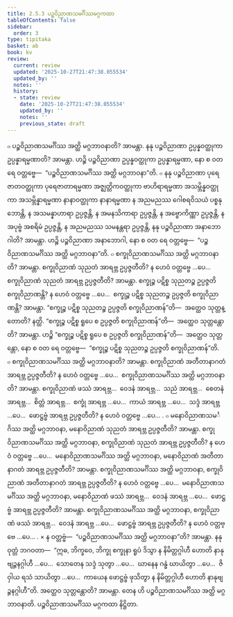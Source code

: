 ```yaml
---
title: 2.5.3 ပဉ္စဝိညာဏသမင်္ဂိဿမဂ္ဂကထာ
tableOfContents: false
sidebar:
  order: 3
type: tipitaka
basket: ab
book: kv
review:
  current: review
  updated: '2025-10-27T21:47:38.055534'
  updated_by: ''
  notes: ''
  history:
  - state: review
    date: '2025-10-27T21:47:38.055534'
    updated_by: ''
    notes: ''
    previous_state: draft
---
```



<ReviewStatus review={frontmatter.review} showDetails={true} />

<HypothesisAnnotation frontmatter={frontmatter} />

<DynamicBreadcrumb />

<Division number="576" book="kv" e="ch" v="32" p="311">

<Paragraph number="1946" book="kv">
๐ ပဉ္စဝိညာဏသမင်္ဂိဿ အတ္ထိ မဂ္ဂဘာဝနာတိ? အာမန္တာ. နနု ပဉ္စဝိညာဏာ ဥပ္ပန္နဝတ္ထုကာ ဥပ္ပန္နာရမ္မဏာတိ? အာမန္တာ. ဟဉ္စိ ပဉ္စဝိညာဏာ ဥပ္ပန္နဝတ္ထုကာ ဥပ္ပန္နာရမ္မဏာ, နော စ ဝတ ရေ ဝတ္တဗ္ဗေ—  “ပဉ္စဝိညာဏသမင်္ဂိဿ အတ္ထိ မဂ္ဂဘာဝနာ”တိ.
</Paragraph>

<Paragraph number="1947" book="kv">
๐ နနု ပဉ္စဝိညာဏာ ပုရေဇာတဝတ္ထုကာ ပုရေဇာတာရမ္မဏာ အဇ္ဈတ္တိကဝတ္ထုကာ ဗာဟိရာရမ္မဏာ အသမ္ဘိန္နဝတ္ထုကာ အသမ္ဘိန္နာရမ္မဏာ နာနာဝတ္ထုကာ နာနာရမ္မဏာ န အညမညဿ ဂေါစရဝိသယံ ပစ္စနုဘောန္တိ, န အသမန္နာဟာရာ ဥပ္ပဇ္ဇန္တိ, န အမနသိကာရာ ဥပ္ပဇ္ဇန္တိ, န အဗ္ဗောကိဏ္ဏာ ဥပ္ပဇ္ဇန္တိ, န အပုဗ္ဗံ အစရိမံ ဥပ္ပဇ္ဇန္တိ, န အညမညဿ သမနန္တရာ ဥပ္ပဇ္ဇန္တိ, နနု ပဉ္စဝိညာဏာ အနာဘောဂါတိ? အာမန္တာ. ဟဉ္စိ ပဉ္စဝိညာဏာ အနာဘောဂါ, နော စ ဝတ ရေ ဝတ္တဗ္ဗေ—  “ပဉ္စဝိညာဏသမင်္ဂိဿ အတ္ထိ မဂ္ဂဘာဝနာ”တိ.
</Paragraph>

</Division>
<Division number="577" book="kv" e="ch" v="32" p="311">

<Paragraph number="1948" book="kv">
๐ စက္ခုဝိညာဏသမင်္ဂိဿ အတ္ထိ မဂ္ဂဘာဝနာတိ? အာမန္တာ. စက္ခုဝိညာဏံ သုညတံ အာရဗ္ဘ ဥပ္ပဇ္ဇတီတိ? န ဟေဝံ ဝတ္တဗ္ဗေ …ပေ…  စက္ခုဝိညာဏံ သုညတံ အာရဗ္ဘ ဥပ္ပဇ္ဇတီတိ? အာမန္တာ. စက္ခုဉ္စ ပဋိစ္စ သုညတဉ္စ ဥပ္ပဇ္ဇတိ စက္ခုဝိညာဏန္တိ? န ဟေဝံ ဝတ္တဗ္ဗေ …ပေ…  စက္ခုဉ္စ ပဋိစ္စ သုညတဉ္စ ဥပ္ပဇ္ဇတိ စက္ခုဝိညာဏန္တိ? အာမန္တာ. “စက္ခုဉ္စ ပဋိစ္စ သုညတဉ္စ ဥပ္ပဇ္ဇတိ စက္ခုဝိညာဏန်”တိ—  အတ္ထေဝ သုတ္တန္တောတိ? နတ္ထိ. “စက္ခုဉ္စ ပဋိစ္စ ရူပေ စ ဥပ္ပဇ္ဇတိ စက္ခုဝိညာဏန်”တိ—  အတ္ထေဝ သုတ္တန္တောတိ? အာမန္တာ. ဟဉ္စိ “စက္ခုဉ္စ ပဋိစ္စ ရူပေ စ ဥပ္ပဇ္ဇတိ စက္ခုဝိညာဏန်”တိ—  အတ္ထေဝ သုတ္တန္တော, နော စ ဝတ ရေ ဝတ္တဗ္ဗေ—  “စက္ခုဉ္စ ပဋိစ္စ သုညတဉ္စ ဥပ္ပဇ္ဇတိ စက္ခုဝိညာဏန်”တိ.
</Paragraph>

</Division>
<Division number="578" book="kv" e="ch" v="32" p="312">

<Paragraph number="1949" book="kv">
๐ စက္ခုဝိညာဏသမင်္ဂိဿ အတ္ထိ မဂ္ဂဘာဝနာတိ? အာမန္တာ. စက္ခုဝိညာဏံ အတီတာနာဂတံ အာရဗ္ဘ ဥပ္ပဇ္ဇတီတိ? န ဟေဝံ ဝတ္တဗ္ဗေ …ပေ…  စက္ခုဝိညာဏသမင်္ဂိဿ အတ္ထိ မဂ္ဂဘာဝနာတိ? အာမန္တာ. စက္ခုဝိညာဏံ ဖဿံ အာရဗ္ဘ…  ဝေဒနံ အာရဗ္ဘ…  သညံ အာရဗ္ဘ…  စေတနံ အာရဗ္ဘ…  စိတ္တံ အာရဗ္ဘ…  စက္ခုံ အာရဗ္ဘ …ပေ…  ကာယံ အာရဗ္ဘ …ပေ…  သဒ္ဒံ အာရဗ္ဘ …ပေ…  ဖောဋ္ဌဗ္ဗံ အာရဗ္ဘ ဥပ္ပဇ္ဇတီတိ? န ဟေဝံ ဝတ္တဗ္ဗေ …ပေ… .
</Paragraph>

<Paragraph number="1950" book="kv">
๐ မနောဝိညာဏသမင်္ဂိဿ အတ္ထိ မဂ္ဂဘာဝနာ, မနောဝိညာဏံ သုညတံ အာရဗ္ဘ ဥပ္ပဇ္ဇတီတိ? အာမန္တာ. စက္ခုဝိညာဏသမင်္ဂိဿ အတ္ထိ မဂ္ဂဘာဝနာ, စက္ခုဝိညာဏံ သုညတံ အာရဗ္ဘ ဥပ္ပဇ္ဇတီတိ? န ဟေဝံ ဝတ္တဗ္ဗေ …ပေ…  မနောဝိညာဏသမင်္ဂိဿ အတ္ထိ မဂ္ဂဘာဝနာ, မနောဝိညာဏံ အတီတာနာဂတံ အာရဗ္ဘ ဥပ္ပဇ္ဇတီတိ? အာမန္တာ. စက္ခုဝိညာဏသမင်္ဂိဿ အတ္ထိ မဂ္ဂဘာဝနာ, စက္ခုဝိညာဏံ အတီတာနာဂတံ အာရဗ္ဘ ဥပ္ပဇ္ဇတီတိ? န ဟေဝံ ဝတ္တဗ္ဗေ …ပေ…  မနောဝိညာဏသမင်္ဂိဿ အတ္ထိ မဂ္ဂဘာဝနာ, မနောဝိညာဏံ ဖဿံ အာရဗ္ဘ…  ဝေဒနံ အာရဗ္ဘ …ပေ…  ဖောဋ္ဌဗ္ဗံ အာရဗ္ဘ ဥပ္ပဇ္ဇတီတိ? အာမန္တာ. စက္ခုဝိညာဏသမင်္ဂိဿ အတ္ထိ မဂ္ဂဘာဝနာ, စက္ခုဝိညာဏံ ဖဿံ အာရဗ္ဘ…  ဝေဒနံ အာရဗ္ဘ …ပေ…  ဖောဋ္ဌဗ္ဗံ အာရဗ္ဘ ဥပ္ပဇ္ဇတီတိ? န ဟေဝံ ဝတ္တဗ္ဗေ …ပေ… .
</Paragraph>

</Division>
<Division number="579" book="kv" e="ch" v="32" p="312">

<Paragraph number="1951" book="kv">
× န ဝတ္တဗ္ဗံ—  “ပဉ္စဝိညာဏသမင်္ဂိဿ အတ္ထိ မဂ္ဂဘာဝနာ”တိ? အာမန္တာ. နနု ဝုတ္တံ ဘဂဝတာ—  “ဣဓ, ဘိက္ခဝေ, ဘိက္ခု စက္ခုနာ ရူပံ ဒိသွာ န နိမိတ္တဂ္ဂါဟီ ဟောတိ နာနုဗျဉ္ဇနဂ္ဂါဟီ …ပေ…  သောတေန သဒ္ဒံ သုတွာ …ပေ…  ဃာနေန ဂန္ဓံ ဃာယိတွာ …ပေ…  ဇိဝှါယ ရသံ သာယိတွာ …ပေ…  ကာယေန ဖောဋ္ဌဗ္ဗံ ဖုသိတွာ န နိမိတ္တဂ္ဂါဟီ ဟောတိ နာနုဗျဉ္ဇနဂ္ဂါဟီ”တိ. အတ္ထေဝ သုတ္တန္တောတိ? အာမန္တာ. တေန ဟိ ပဉ္စဝိညာဏသမင်္ဂိဿ အတ္ထိ မဂ္ဂဘာဝနာတိ.

</Paragraph>
</Division>

<Paragraph number="1952" type="center" book="kv">
ပဉ္စဝိညာဏသမင်္ဂိဿ မဂ္ဂကထာ နိဋ္ဌိတာ.
</Paragraph>